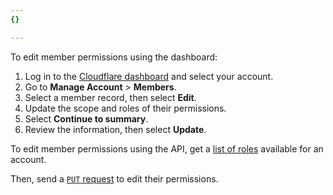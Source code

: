 ```yaml
---
{}

---
```



<Tabs> <TabItem label="Dashboard">

To edit member permissions using the dashboard:

1. Log in to the [Cloudflare dashboard](https://dash.cloudflare.com/login) and select your account.
2. Go to **Manage Account** > **Members**.
3. Select a member record, then select **Edit**.
4. Update the scope and roles of their permissions.
5. Select **Continue to summary**.
6. Review the information, then select **Update**.

</TabItem> <TabItem label="API">

To edit member permissions using the API, get a [list of roles](/api/operations/account-roles-list-roles) available for an account.

Then, send a [`PUT` request](/api/operations/account-members-update-member) to edit their permissions.

</TabItem> </Tabs>
